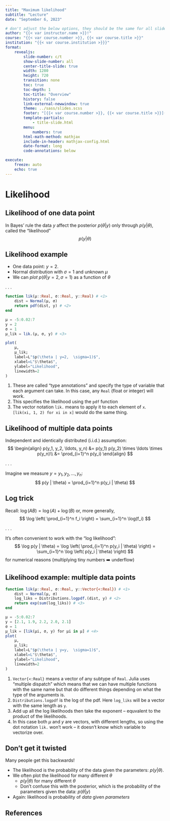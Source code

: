 ```yaml
---
title: "Maximum likelihood"
subtitle: "Lecture"
date: "September 6, 2023"

# don't adjust the below options, they should be the same for all slides
author: "{{< var instructor.name >}}!"
course: "{{< var course.number >}}, {{< var course.title >}}"
institution: "{{< var course.institution >}}}"
format:
    revealjs:
        slide-number: c/t
        show-slide-number: all
        center-title-slide: true
        width: 1280
        height: 720
        transition: none
        toc: true
        toc-depth: 1
        toc-title: "Overview"
        history: false
        link-external-newwindow: true
        theme: ../sass/slides.scss
        footer: "[{{< var course.number >}}, {{< var course.title >}}]({{< var course.url >}})"
        template-partials:
            - title-slide.html
        menu:
            numbers: true
        html-math-method: mathjax
        include-in-header: mathjax-config.html
        date-format: long
        code-annotations: below

execute:
    freeze: auto
    echo: true
---
```


# Likelihood

## Likelihood of one data point

In Bayes' rule the data $y$ affect the posterior $p(\theta | y)$ only through $p(y | \theta)$, called the "likelihood"
$$
p(y | \theta)
$$

## Likelihood example {.scrollable .smaller}

::: {.incremental}

- One data point: $y=2$.
- Normal distribution with $\sigma = 1$ and unknown $\mu$
- We can *plot* $p(\theta | y = 2, \sigma = 1)$ as a function of $\theta$

:::

. . .

```julia
function lik(μ::Real, σ::Real, y::Real) # <1>
    dist = Normal(μ, σ)
    return pdf(dist, y) # <2>
end

μ = -5:0.02:7
y = 2
σ = 1
μ_lik = lik.(μ, σ, y) # <3>

plot(
    μ,
    μ_lik;
    label=L"$p(\theta | y=2,  \sigma=1)$",
    xlabel=L"$\theta$",
    ylabel="Likelihood",
    linewidth=2
)
```

1. These are called "type annotations" and specify the type of variable that each argument can take. In this case, any `Real` (float or integer) will work.
2. This specifies the likelihood using the `pdf` function
3. The vector notation `lik.` means to apply it to each element of `x`. `[lik(xi, 1, 2) for xi in x]` would do the same thing.

## Likelihood of multiple data points

Independent and identically distributed (i.i.d.) assumption:
$$
\begin{align}
p(y_1, y_2, \ldots, y_n) &= p(y_1) p(y_2) \times \ldots \times p(y_n)\\
 &= \prod_{i=1}^n p(y_i)
\end{align}
$$

. . .

Imagine we measure $y = y_1, y_2, \ldots, y_n$:
$$
p(y | \theta) = \prod_{i=1}^n p(y_i | \theta)
$$

## Log trick

Recall: $\log(AB) = \log(A) + \log(B)$ or, more generally,
$$
\log \left( \prod_{i=1}^n f_i \right) = \sum_{i=1}^n \log(f_i)
$$

. . .

It's often convenient to work with the "log likelihood":
$$
\log p(y | \theta) =  \log \left( \prod_{i=1}^n p(y_i | \theta) \right) = \sum_{i=1}^n \log \left( p(y_i | \theta) \right)
$$
for numerical reasons (multiplying tiny numbers ➡️ underflow)

## Likelihood example: multiple data points {.scrollable .smaller}

```julia
function lik(μ::Real, σ::Real, y::Vector{<:Real}) # <1>
    dist = Normal(μ, σ)
    log_liks = Distributions.logpdf.(dist, y) # <2>
    return exp(sum(log_liks)) # <3>
end

μ = -5:0.02:7
y = [2.1, 1.9, 2.2, 2.0, 2.1]
σ = 1
μ_lik = [lik(μi, σ, y) for μi in μ] # <4>
plot(
    μ,
    μ_lik;
    label=L"$p(\theta | y=y,  \sigma=1)$",
    xlabel=L"$\theta$",
    ylabel="Likelihood",
    linewidth=2
)
```

1. `Vector{<:Real}` means a vector of any subtype of `Real`. Julia uses "multiple dispatch" which means that we can have multiple functions with the same name but that do different things depending on what the type of the arguments is.
2. `Distributions.logpdf` is the log of the pdf. Here `log_liks` will be a vector with the same length as `y`.
3. Add up all the log likelihoods then take the exponent -- equvalent to the product of the likelihoods.
4. In this case both $\mu$ and $y$ are vectors, with different lengths, so using the dot notation `lik.` won't work -- it doesn't know which variable to vectorize over.

## Don't get it twisted

::: {.note}
Many people get this backwards!
:::

::: {.incremental}

- The likelihood is the probability of the data given the parameters: $p(y | \theta)$.
- We often plot the likelihood for many different $\theta$
    - $p(y | \theta)$ for many different $\theta$
    - Don't confuse this with the posterior, which is the probability of the parameters given the data: $p(\theta | y)$
- Again: likelihood is probability of *data* given *parameters*

:::

## References